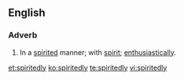 ==English==

===Adverb===
{{en-adv}}
# In a [[spirited]] manner; with [[spirit]]; [[enthusiastically]].

[[et:spiritedly]]
[[ko:spiritedly]]
[[te:spiritedly]]
[[vi:spiritedly]]